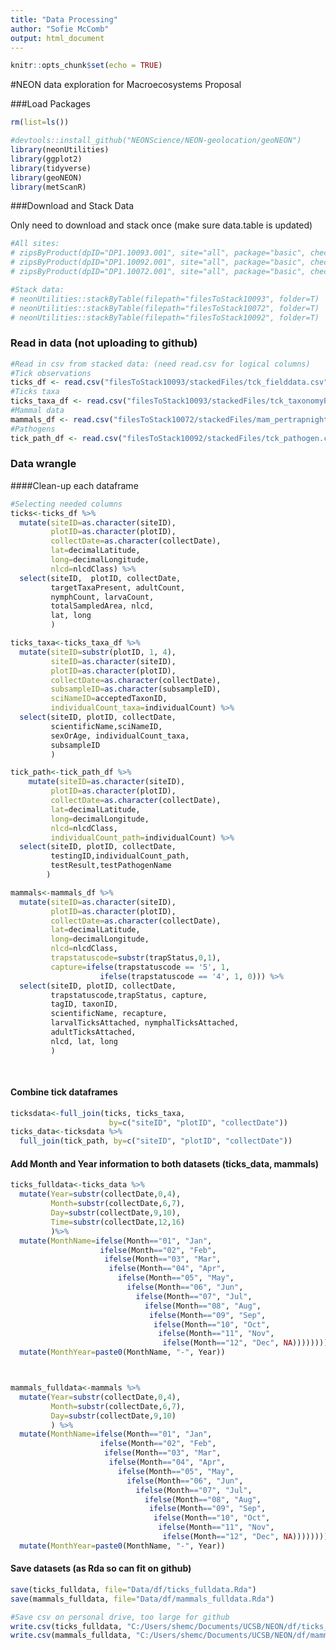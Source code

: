 ```yaml
---
title: "Data Processing"
author: "Sofie McComb"
output: html_document
---
```


```r
knitr::opts_chunk$set(echo = TRUE)
```

#NEON data exploration for Macroecosystems Proposal

###Load Packages

```r

rm(list=ls())

#devtools::install_github("NEONScience/NEON-geolocation/geoNEON")
library(neonUtilities)
library(ggplot2)
library(tidyverse)
library(geoNEON)
library(metScanR)


```


###Download and Stack Data

Only need to download and stack once (make sure data.table is updated)

```r

#All sites:
# zipsByProduct(dpID="DP1.10093.001", site="all", package="basic", check.size=T) # ticks
# zipsByProduct(dpID="DP1.10092.001", site="all", package="basic", check.size=T) # tick pathogens
# zipsByProduct(dpID="DP1.10072.001", site="all", package="basic", check.size=T) # mammals

#Stack data:
# neonUtilities::stackByTable(filepath="filesToStack10093", folder=T)
# neonUtilities::stackByTable(filepath="filesToStack10072", folder=T)
# neonUtilities::stackByTable(filepath="filesToStack10092", folder=T)

```


### Read in data (not uploading to github)

```r

#Read in csv from stacked data: (need read.csv for logical columns)
#Tick observations
ticks_df <- read.csv("filesToStack10093/stackedFiles/tck_fielddata.csv")
#Ticks taxa
ticks_taxa_df <- read.csv("filesToStack10093/stackedFiles/tck_taxonomyProcessed.csv")
#Mammal data
mammals_df <- read.csv("filesToStack10072/stackedFiles/mam_pertrapnight.csv")
#Pathogens
tick_path_df <- read.csv("filesToStack10092/stackedFiles/tck_pathogen.csv")

```

### Data wrangle

####Clean-up each dataframe

```r

#Selecting needed columns
ticks<-ticks_df %>% 
  mutate(siteID=as.character(siteID),
         plotID=as.character(plotID),
         collectDate=as.character(collectDate),
         lat=decimalLatitude,
         long=decimalLongitude,
         nlcd=nlcdClass) %>% 
  select(siteID,  plotID, collectDate,
         targetTaxaPresent, adultCount,
         nymphCount, larvaCount,
         totalSampledArea, nlcd,
         lat, long
         )

ticks_taxa<-ticks_taxa_df %>% 
  mutate(siteID=substr(plotID, 1, 4),
         siteID=as.character(siteID),
         plotID=as.character(plotID),
         collectDate=as.character(collectDate),
         subsampleID=as.character(subsampleID),
         sciNameID=acceptedTaxonID,
         individualCount_taxa=individualCount) %>% 
  select(siteID, plotID, collectDate,
         scientificName,sciNameID,
         sexOrAge, individualCount_taxa,
         subsampleID
         )

tick_path<-tick_path_df %>% 
    mutate(siteID=as.character(siteID),
         plotID=as.character(plotID),
         collectDate=as.character(collectDate),
         lat=decimalLatitude,
         long=decimalLongitude,
         nlcd=nlcdClass,
         individualCount_path=individualCount) %>% 
  select(siteID, plotID, collectDate,
         testingID,individualCount_path,
         testResult,testPathogenName
        )

mammals<-mammals_df %>% 
  mutate(siteID=as.character(siteID),
         plotID=as.character(plotID),
         collectDate=as.character(collectDate),
         lat=decimalLatitude,
         long=decimalLongitude,
         nlcd=nlcdClass,
         trapstatuscode=substr(trapStatus,0,1),
         capture=ifelse(trapstatuscode == '5', 1,
                    ifelse(trapstatuscode == '4', 1, 0))) %>%
  select(siteID, plotID, collectDate,
         trapstatuscode,trapStatus, capture,
         tagID, taxonID,
         scientificName, recapture,
         larvalTicksAttached, nymphalTicksAttached,
         adultTicksAttached,
         nlcd, lat, long
         )
         
         

```

#### Combine tick dataframes

```r

ticksdata<-full_join(ticks, ticks_taxa,
                      by=c("siteID", "plotID", "collectDate"))
ticks_data<-ticksdata %>% 
  full_join(tick_path, by=c("siteID", "plotID", "collectDate"))


```


#### Add Month and Year information to both datasets (ticks_data, mammals)

```r

ticks_fulldata<-ticks_data %>%   
  mutate(Year=substr(collectDate,0,4),
         Month=substr(collectDate,6,7),
         Day=substr(collectDate,9,10),
         Time=substr(collectDate,12,16)
         )%>% 
  mutate(MonthName=ifelse(Month=="01", "Jan",
                    ifelse(Month=="02", "Feb",
                     ifelse(Month=="03", "Mar",
                      ifelse(Month=="04", "Apr",
                        ifelse(Month=="05", "May",
                          ifelse(Month=="06", "Jun",
                            ifelse(Month=="07", "Jul",
                              ifelse(Month=="08", "Aug",
                               ifelse(Month=="09", "Sep",
                                ifelse(Month=="10", "Oct",
                                 ifelse(Month=="11", "Nov",
                                  ifelse(Month=="12", "Dec", NA))))))))))))) %>% 
  mutate(MonthYear=paste0(MonthName, "-", Year))



mammals_fulldata<-mammals %>% 
  mutate(Year=substr(collectDate,0,4),
         Month=substr(collectDate,6,7),
         Day=substr(collectDate,9,10)
         ) %>% 
  mutate(MonthName=ifelse(Month=="01", "Jan",
                    ifelse(Month=="02", "Feb",
                     ifelse(Month=="03", "Mar",
                      ifelse(Month=="04", "Apr",
                        ifelse(Month=="05", "May",
                          ifelse(Month=="06", "Jun",
                            ifelse(Month=="07", "Jul",
                              ifelse(Month=="08", "Aug",
                               ifelse(Month=="09", "Sep",
                                ifelse(Month=="10", "Oct",
                                 ifelse(Month=="11", "Nov",
                                  ifelse(Month=="12", "Dec", NA))))))))))))) %>% 
  mutate(MonthYear=paste0(MonthName, "-", Year))


```


#### Save datasets (as Rda so can fit on github)

```r

save(ticks_fulldata, file="Data/df/ticks_fulldata.Rda")
save(mammals_fulldata, file="Data/df/mammals_fulldata.Rda")

#Save csv on personal drive, too large for github
write.csv(ticks_fulldata, "C:/Users/shemc/Documents/UCSB/NEON/df/ticks_fulldata.csv")
write.csv(mammals_fulldata, "C:/Users/shemc/Documents/UCSB/NEON/df/mammals_fulldata.csv")

```



